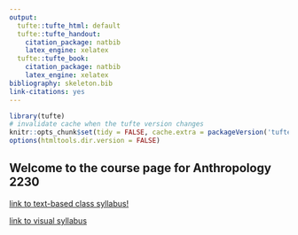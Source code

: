 ```yaml
---
output:
  tufte::tufte_html: default
  tufte::tufte_handout:
    citation_package: natbib
    latex_engine: xelatex
  tufte::tufte_book:
    citation_package: natbib
    latex_engine: xelatex
bibliography: skeleton.bib
link-citations: yes
---
```


```r
library(tufte)
# invalidate cache when the tufte version changes
knitr::opts_chunk$set(tidy = FALSE, cache.extra = packageVersion('tufte'))
options(htmltools.dir.version = FALSE)
```


## Welcome to the course page for Anthropology 2230

[link to text-based class syllabus!](https://marckissel.github.io/2020_Spring_Bioanth/syllabus.html)

[link to visual syllabus](https://marckissel.github.io/2020_Spring_Bioanth/syllabus/Spring%20Anthropology%202230_%20Biological%20Anthropology%20(1).pdf)
  
